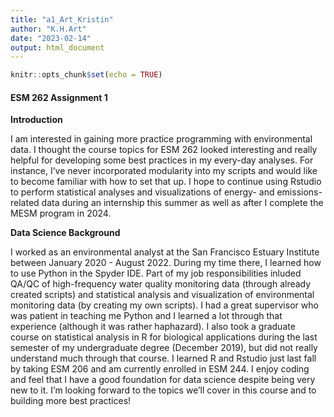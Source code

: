 ```yaml
---
title: "a1_Art_Kristin"
author: "K.H.Art"
date: "2023-02-14"
output: html_document
---
```


```r
knitr::opts_chunk$set(echo = TRUE)
```
#### ESM 262 Assignment 1

**Introduction**

I am interested in gaining more practice programming with environmental data. I thought the course topics for ESM 262 looked interesting and really helpful for developing some best practices in my every-day analyses. For instance, I've never incorporated modularity into my scripts and would like to become familiar with how to set that up. I hope to continue using Rstudio to perform statistical analyses and visualizations of energy- and emissions-related data during an internship this summer as well as after I complete the MESM program in 2024. 

**Data Science Background**

I worked as an environmental analyst at the San Francisco Estuary Institute between January 2020 - August 2022. During my time there, I learned how to use Python in the Spyder IDE. Part of my job responsibilities inluded QA/QC of high-frequency water quality monitoring data (through already created scripts) and statistical analysis and visualization of environmental monitoring data (by creating my own scripts). I had a great supervisor who was patient in teaching me Python and I learned a lot through that experience (although it was rather haphazard). I also took a graduate course on statistical analysis in R for biological applications during the last semester of my undergraduate degree (December 2019), but did not really understand much through that course. I learned R and Rstudio just last fall by taking ESM 206 and am currently enrolled in ESM 244. I enjoy coding and feel that I have a good foundation for data science despite being very new to it. I'm looking forward to the topics we'll cover in this course and to building more best practices!